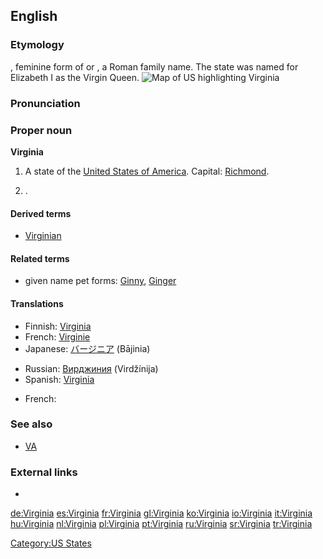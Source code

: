 {{wikipedia|dab=Virginia (disambiguation)|Virginia}}
==English==

===Etymology===
{{L.}} {{term|Virginia|lang=la}}, feminine form of {{term|Virginius|lang=la}} or {{term|Verginius|lang=la}}, a Roman family name. The state was named for Elizabeth I as the Virgin Queen.
[[Image:Map of USA highlighting Virginia.png|thumb|right|Map of US highlighting Virginia]]

===Pronunciation===
{{rfap}}

===Proper noun===
{{wikipedia|Virginia|Virginia (US State)}}
'''Virginia'''

# A state of the [[United States of America]]. Capital: [[Richmond]].
# {{given name|female|from=Latin|}} .

====Derived terms====
* [[Virginian]]

====Related terms====
* given name pet forms: [[Ginny]], [[Ginger]]

====Translations====
{{trans-top|state}}
* Finnish: [[#Finnish|Virginia]]
* French: [[Virginie]] {{f}}
* Japanese: [[バージニア]] (Bājinia)
{{trans-mid}}
* Russian: [[Вирджиния]] (Virdžínija) {{f}}
* Spanish: [[#Spanish|Virginia]] {{f}}
{{trans-bottom}}

{{trans-top|female given name}}
* French: {{t|fr|Virginie}}
{{trans-mid}}
{{trans-bottom}}

===See also===
* [[VA]]

===External links===
* {{pedialite}}

[[Category:US States]]

[[de:Virginia]]
[[es:Virginia]]
[[fr:Virginia]]
[[gl:Virginia]]
[[ko:Virginia]]
[[io:Virginia]]
[[it:Virginia]]
[[hu:Virginia]]
[[nl:Virginia]]
[[pl:Virginia]]
[[pt:Virginia]]
[[ru:Virginia]]
[[sr:Virginia]]
[[tr:Virginia]]